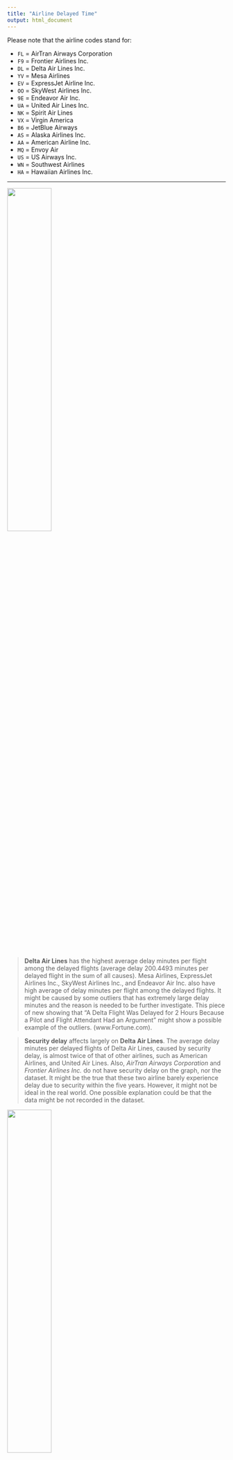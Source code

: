 ```yaml
---
title: "Airline Delayed Time"
output: html_document
---
```





Please note that the airline codes stand for:

  * `FL` = AirTran Airways Corporation
  * `F9` = Frontier Airlines Inc.
  * `DL` = Delta Air Lines Inc.
  * `YV` = Mesa Airlines 
  * `EV` = ExpressJet Airline Inc.
  * `OO` = SkyWest Airlines Inc.
  * `9E` = Endeavor Air Inc.
  * `UA` = United Air Lines Inc. 
  * `NK` = Spirit Air Lines
  * `VX` = Virgin America
  * `B6` = JetBlue Airways
  * `AS` = Alaska Airlines Inc.
  * `AA` = American Airline Inc.
  * `MQ` = Envoy Air
  * `US` = US Airways Inc.
  * `WN` = Southwest Airlines
  * `HA` = Hawaiian Airlines Inc.

***

<img src="delta.png" style="width:45%">

> **Delta Air Lines** has the highest average delay minutes per flight among the delayed flights (average delay 200.4493 minutes per delayed flight in the sum of all causes). Mesa Airlines, ExpressJet Airlines Inc., SkyWest Airlines Inc., and Endeavor Air Inc. also have high average of delay minutes per flight among the delayed flights. It might be caused by some outliers that has extremely large delay minutes and the reason is needed to be further investigate. This piece of new showing that “A Delta Flight Was Delayed for 2 Hours Because a Pilot and Flight Attendant Had an Argument” might show a possible example of the outliers. (www.Fortune.com).
       
       
>  **Security delay** affects largely on **Delta Air Lines**. The average delay minutes per delayed flights of Delta Air Lines, caused by security delay, is almost twice of that of other airlines, such as American Airlines, and United Air Lines. Also, _AirTran Airways Corporation_ and _Frontier Airlines Inc._ do not have security delay on the graph, nor the dataset. It might be the true that these two airline barely experience delay due to security within the five years. However, it might not be ideal in the real world. One possible explanation could be that the data might be not recorded in the dataset.   



<img src="Virgin_america.jpg" style="width:45%">

> **National Aviation System delay** affects largely on **Virgin America**. The average delay minutes per delayed flights of Delta Air Lines, casued by NAS delay, is almost twice of that of other airlines, such as Alaska Airlines, and SkyWest Airlines. 



> **Weather delay** affects the airlines almost evenly. Most of the average delay minutes per delayed flights of different airlines, casued by weather delay, is around 40 minutes. However, _Virgin America_ shows the lowest delay minutes (under 20 minutes) per delayed flight. 


<img src="mesa_airline.jpg" style="width:45%">

> **Carrier delay** affects largely on **Mesa Airlines**. Among these 17 airlines, their average delay minutes per delayed flights caused by carrier delay mainly fluctuates between 20 minutes to 45 minutes. 


> **Late aircraft delay** affects the airlines almost evenly around 40 minutes.However, _Hawaiian Airlines_ shows the lowest delay minutes (under 30 minutes) per delayed flight. 



***

* https://seekingalpha.com/article/3965849-delta-air-lines-imperfectly-cheap
* http://abcnews.go.com/topics/business/airlines/virgin-america.htm?mediatype=Image
